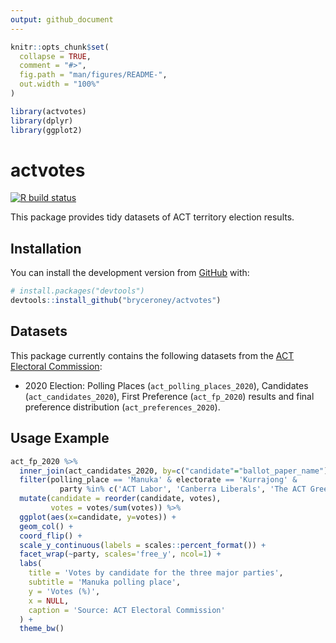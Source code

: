 ```yaml
---
output: github_document
---
```


<!-- README.md is generated from README.Rmd. Please edit that file -->

```r
knitr::opts_chunk$set(
  collapse = TRUE,
  comment = "#>",
  fig.path = "man/figures/README-",
  out.width = "100%"
)

library(actvotes)
library(dplyr)
library(ggplot2)

```

# actvotes

<!-- badges: start -->
[![R build status](https://github.com/bryceroney/actvotes/workflows/R-CMD-check/badge.svg)](https://github.com/bryceroney/actvotes/actions)
<!-- badges: end -->

This package provides tidy datasets of ACT territory election results.

## Installation

You can install the development version from [GitHub](https://github.com/) with:

``` r
# install.packages("devtools")
devtools::install_github("bryceroney/actvotes")
```
## Datasets
This package currently contains the following datasets from the [ACT Electoral Commission](https://www.elections.act.gov.au):

* 2020 Election: Polling Places (`act_polling_places_2020`), Candidates (`act_candidates_2020`), First Preference (`act_fp_2020`) results and final preference distribution (`act_preferences_2020`).

## Usage Example

```r

act_fp_2020 %>%
  inner_join(act_candidates_2020, by=c("candidate"="ballot_paper_name")) %>%
  filter(polling_place == 'Manuka' & electorate == 'Kurrajong' &
           party %in% c('ACT Labor', 'Canberra Liberals', 'The ACT Greens')) %>%
  mutate(candidate = reorder(candidate, votes),
         votes = votes/sum(votes)) %>%
  ggplot(aes(x=candidate, y=votes)) +
  geom_col() +
  coord_flip() +
  scale_y_continuous(labels = scales::percent_format()) +
  facet_wrap(~party, scales='free_y', ncol=1) +
  labs(
    title = 'Votes by candidate for the three major parties',
    subtitle = 'Manuka polling place',
    y = 'Votes (%)',
    x = NULL,
    caption = 'Source: ACT Electoral Commission'
  ) +
  theme_bw()
```
